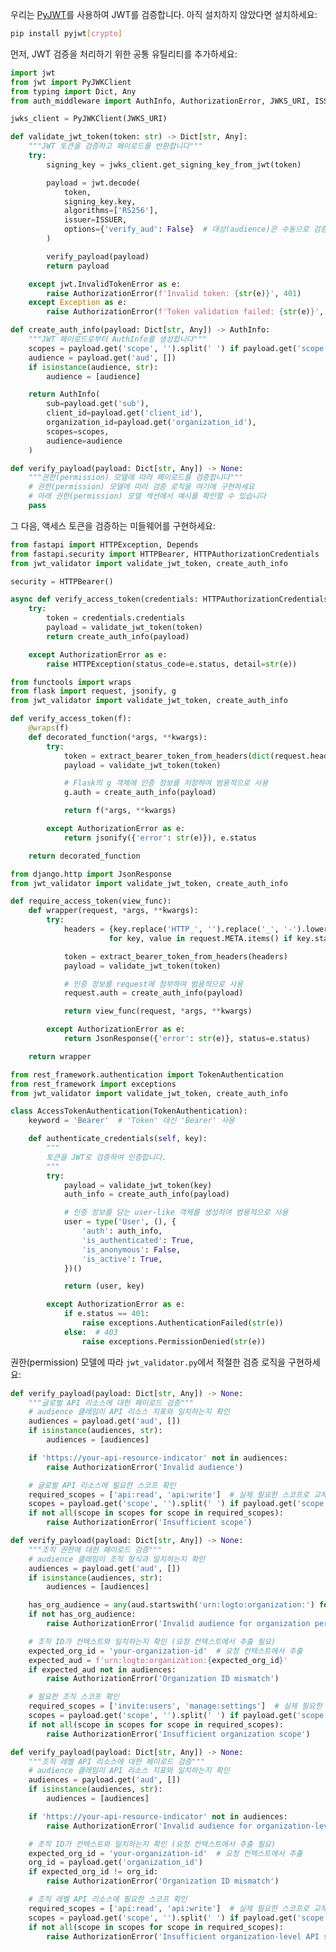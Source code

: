 
우리는 [PyJWT](https://github.com/jpadilla/pyjwt)를 사용하여 JWT를 검증합니다. 아직 설치하지 않았다면 설치하세요:

```bash
pip install pyjwt[crypto]
```

먼저, JWT 검증을 처리하기 위한 공통 유틸리티를 추가하세요:

```py title="jwt_validator.py"
import jwt
from jwt import PyJWKClient
from typing import Dict, Any
from auth_middleware import AuthInfo, AuthorizationError, JWKS_URI, ISSUER

jwks_client = PyJWKClient(JWKS_URI)

def validate_jwt_token(token: str) -> Dict[str, Any]:
    """JWT 토큰을 검증하고 페이로드를 반환합니다"""
    try:
        signing_key = jwks_client.get_signing_key_from_jwt(token)

        payload = jwt.decode(
            token,
            signing_key.key,
            algorithms=['RS256'],
            issuer=ISSUER,
            options={'verify_aud': False}  # 대상(audience)은 수동으로 검증합니다
        )

        verify_payload(payload)
        return payload

    except jwt.InvalidTokenError as e:
        raise AuthorizationError(f'Invalid token: {str(e)}', 401)
    except Exception as e:
        raise AuthorizationError(f'Token validation failed: {str(e)}', 401)

def create_auth_info(payload: Dict[str, Any]) -> AuthInfo:
    """JWT 페이로드로부터 AuthInfo를 생성합니다"""
    scopes = payload.get('scope', '').split(' ') if payload.get('scope') else []
    audience = payload.get('aud', [])
    if isinstance(audience, str):
        audience = [audience]

    return AuthInfo(
        sub=payload.get('sub'),
        client_id=payload.get('client_id'),
        organization_id=payload.get('organization_id'),
        scopes=scopes,
        audience=audience
    )

def verify_payload(payload: Dict[str, Any]) -> None:
    """권한(permission) 모델에 따라 페이로드를 검증합니다"""
    # 권한(permission) 모델에 따라 검증 로직을 여기에 구현하세요
    # 아래 권한(permission) 모델 섹션에서 예시를 확인할 수 있습니다
    pass
```

그 다음, 액세스 토큰을 검증하는 미들웨어를 구현하세요:

<Tabs groupId="api-framework">
  <TabItem value="fastapi" label="FastAPI">

```py title="auth_middleware.py"
from fastapi import HTTPException, Depends
from fastapi.security import HTTPBearer, HTTPAuthorizationCredentials
from jwt_validator import validate_jwt_token, create_auth_info

security = HTTPBearer()

async def verify_access_token(credentials: HTTPAuthorizationCredentials = Depends(security)) -> AuthInfo:
    try:
        token = credentials.credentials
        payload = validate_jwt_token(token)
        return create_auth_info(payload)

    except AuthorizationError as e:
        raise HTTPException(status_code=e.status, detail=str(e))
```

  </TabItem>
  <TabItem value="flask" label="Flask">

```py title="auth_middleware.py"
from functools import wraps
from flask import request, jsonify, g
from jwt_validator import validate_jwt_token, create_auth_info

def verify_access_token(f):
    @wraps(f)
    def decorated_function(*args, **kwargs):
        try:
            token = extract_bearer_token_from_headers(dict(request.headers))
            payload = validate_jwt_token(token)

            # Flask의 g 객체에 인증 정보를 저장하여 범용적으로 사용
            g.auth = create_auth_info(payload)

            return f(*args, **kwargs)

        except AuthorizationError as e:
            return jsonify({'error': str(e)}), e.status

    return decorated_function
```

  </TabItem>
  <TabItem value="django" label="Django">

```py title="auth_middleware.py"
from django.http import JsonResponse
from jwt_validator import validate_jwt_token, create_auth_info

def require_access_token(view_func):
    def wrapper(request, *args, **kwargs):
        try:
            headers = {key.replace('HTTP_', '').replace('_', '-').lower(): value
                      for key, value in request.META.items() if key.startswith('HTTP_')}

            token = extract_bearer_token_from_headers(headers)
            payload = validate_jwt_token(token)

            # 인증 정보를 request에 첨부하여 범용적으로 사용
            request.auth = create_auth_info(payload)

            return view_func(request, *args, **kwargs)

        except AuthorizationError as e:
            return JsonResponse({'error': str(e)}, status=e.status)

    return wrapper
```

  </TabItem>
  <TabItem value="django-rest-framework" label="Django REST Framework">

```py title="auth_middleware.py"
from rest_framework.authentication import TokenAuthentication
from rest_framework import exceptions
from jwt_validator import validate_jwt_token, create_auth_info

class AccessTokenAuthentication(TokenAuthentication):
    keyword = 'Bearer'  # 'Token' 대신 'Bearer' 사용

    def authenticate_credentials(self, key):
        """
        토큰을 JWT로 검증하여 인증합니다.
        """
        try:
            payload = validate_jwt_token(key)
            auth_info = create_auth_info(payload)

            # 인증 정보를 담는 user-like 객체를 생성하여 범용적으로 사용
            user = type('User', (), {
                'auth': auth_info,
                'is_authenticated': True,
                'is_anonymous': False,
                'is_active': True,
            })()

            return (user, key)

        except AuthorizationError as e:
            if e.status == 401:
                raise exceptions.AuthenticationFailed(str(e))
            else:  # 403
                raise exceptions.PermissionDenied(str(e))
```

  </TabItem>
</Tabs>

권한(permission) 모델에 따라 `jwt_validator.py`에서 적절한 검증 로직을 구현하세요:

<Tabs groupId="permission-models">
<TabItem value="global-api-resources" label="글로벌 API 리소스">

```py title="jwt_validator.py"
def verify_payload(payload: Dict[str, Any]) -> None:
    """글로벌 API 리소스에 대한 페이로드 검증"""
    # audience 클레임이 API 리소스 지표와 일치하는지 확인
    audiences = payload.get('aud', [])
    if isinstance(audiences, str):
        audiences = [audiences]

    if 'https://your-api-resource-indicator' not in audiences:
        raise AuthorizationError('Invalid audience')

    # 글로벌 API 리소스에 필요한 스코프 확인
    required_scopes = ['api:read', 'api:write']  # 실제 필요한 스코프로 교체하세요
    scopes = payload.get('scope', '').split(' ') if payload.get('scope') else []
    if not all(scope in scopes for scope in required_scopes):
        raise AuthorizationError('Insufficient scope')
```

</TabItem>
<TabItem value="organization-permissions" label="조직(비-API) 권한">

```py title="jwt_validator.py"
def verify_payload(payload: Dict[str, Any]) -> None:
    """조직 권한에 대한 페이로드 검증"""
    # audience 클레임이 조직 형식과 일치하는지 확인
    audiences = payload.get('aud', [])
    if isinstance(audiences, str):
        audiences = [audiences]

    has_org_audience = any(aud.startswith('urn:logto:organization:') for aud in audiences)
    if not has_org_audience:
        raise AuthorizationError('Invalid audience for organization permissions')

    # 조직 ID가 컨텍스트와 일치하는지 확인 (요청 컨텍스트에서 추출 필요)
    expected_org_id = 'your-organization-id'  # 요청 컨텍스트에서 추출
    expected_aud = f'urn:logto:organization:{expected_org_id}'
    if expected_aud not in audiences:
        raise AuthorizationError('Organization ID mismatch')

    # 필요한 조직 스코프 확인
    required_scopes = ['invite:users', 'manage:settings']  # 실제 필요한 스코프로 교체하세요
    scopes = payload.get('scope', '').split(' ') if payload.get('scope') else []
    if not all(scope in scopes for scope in required_scopes):
        raise AuthorizationError('Insufficient organization scope')
```

</TabItem>
<TabItem value="organization-level-api-resources" label="조직 레벨 API 리소스">

```py title="jwt_validator.py"
def verify_payload(payload: Dict[str, Any]) -> None:
    """조직 레벨 API 리소스에 대한 페이로드 검증"""
    # audience 클레임이 API 리소스 지표와 일치하는지 확인
    audiences = payload.get('aud', [])
    if isinstance(audiences, str):
        audiences = [audiences]

    if 'https://your-api-resource-indicator' not in audiences:
        raise AuthorizationError('Invalid audience for organization-level API resources')

    # 조직 ID가 컨텍스트와 일치하는지 확인 (요청 컨텍스트에서 추출 필요)
    expected_org_id = 'your-organization-id'  # 요청 컨텍스트에서 추출
    org_id = payload.get('organization_id')
    if expected_org_id != org_id:
        raise AuthorizationError('Organization ID mismatch')

    # 조직 레벨 API 리소스에 필요한 스코프 확인
    required_scopes = ['api:read', 'api:write']  # 실제 필요한 스코프로 교체하세요
    scopes = payload.get('scope', '').split(' ') if payload.get('scope') else []
    if not all(scope in scopes for scope in required_scopes):
        raise AuthorizationError('Insufficient organization-level API scopes')
```

</TabItem>
</Tabs>
